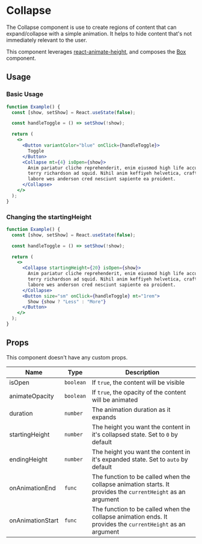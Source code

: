 # Collapse

The Collapse component is use to create regions of content that can
expand/collapse with a simple animation. It helps to hide content that's not
immediately relevant to the user.

This component leverages
[react-animate-height](https://github.com/Stanko/react-animate-height), and
composes the [Box](/box) component.

## Usage

### Basic Usage

```jsx
function Example() {
  const [show, setShow] = React.useState(false);

  const handleToggle = () => setShow(!show);

  return (
    <>
      <Button variantColor="blue" onClick={handleToggle}>
        Toggle
      </Button>
      <Collapse mt={4} isOpen={show}>
        Anim pariatur cliche reprehenderit, enim eiusmod high life accusamus
        terry richardson ad squid. Nihil anim keffiyeh helvetica, craft beer
        labore wes anderson cred nesciunt sapiente ea proident.
      </Collapse>
    </>
  );
}
```

### Changing the startingHeight

```jsx
function Example() {
  const [show, setShow] = React.useState(false);

  const handleToggle = () => setShow(!show);

  return (
    <>
      <Collapse startingHeight={20} isOpen={show}>
        Anim pariatur cliche reprehenderit, enim eiusmod high life accusamus
        terry richardson ad squid. Nihil anim keffiyeh helvetica, craft beer
        labore wes anderson cred nesciunt sapiente ea proident.
      </Collapse>
      <Button size="sm" onClick={handleToggle} mt="1rem">
        Show {show ? "Less" : "More"}
      </Button>
    </>
  );
}
```

## Props

This component doesn't have any custom props.

| Name             | Type      | Description                                                                                                  |
| ---------------- | --------- | ------------------------------------------------------------------------------------------------------------ |
| isOpen           | `boolean` | If `true`, the content will be visible                                                                       |
| animateOpacity   | `boolean` | If `true`, the opacity of the content will be animated                                                       |
| duration         | `number`  | The animation duration as it expands                                                                         |
| startingHeight   | `number`  | The height you want the content in it's collapsed state. Set to `0` by default                               |
| endingHeight     | `number`  | The height you want the content in it's expanded state. Set to `auto` by default                             |
| onAnimationEnd   | `func`    | The function to be called when the collapse animation starts. It provides the `currentHeight` as an argument |
| onAnimationStart | `func`    | The function to be called when the collapse animation ends. It provides the `currentHeight` as an argument   |
